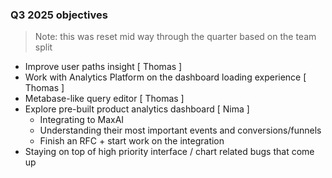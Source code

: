 ### Q3 2025 objectives

> Note: this was reset mid way through the quarter based on the team split

* Improve user paths insight [ Thomas ]
* Work with Analytics Platform on the dashboard loading experience [ Thomas ]
* Metabase-like query editor [ Thomas ]
* Explore pre-built product analytics dashboard [ Nima ]
    * Integrating to MaxAI
    * Understanding their most important events and conversions/funnels
    * Finish an RFC + start work on the integration
* Staying on top of high priority interface / chart related bugs that come up


